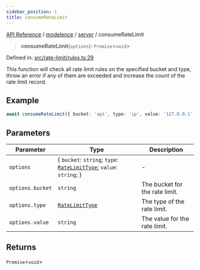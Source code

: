 ```yaml
---
sidebar_position: 1
title: consumeRateLimit
---
```


[API Reference](/api-reference/modelence/server/functions/../../../index) / [modelence](/api-reference/modelence/server/functions/../../index) / [server](/api-reference/modelence/server/functions/../index) / consumeRateLimit

> **consumeRateLimit**(`options`): `Promise`\<`void`\>

Defined in: [src/rate-limit/rules.ts:29](https://github.com/modelence/modelence/blob/532bd9d6d1803acfaae9221933b66252aeb7e028/packages/modelence/src/rate-limit/rules.ts#L29)

This function will check all rate limit rules on the specified bucket and type,
throw an error if any of them are exceeded and increase the count of the rate limit record.

## Example

```ts
await consumeRateLimit({ bucket: 'api', type: 'ip', value: '127.0.0.1' });
```

## Parameters

| Parameter | Type | Description |
| ------ | ------ | ------ |
| `options` | \{ `bucket`: `string`; `type`: [`RateLimitType`](/api-reference/modelence/server/functions/../type-aliases/RateLimitType); `value`: `string`; \} | - |
| `options.bucket` | `string` | The bucket for the rate limit. |
| `options.type` | [`RateLimitType`](/api-reference/modelence/server/functions/../type-aliases/RateLimitType) | The type of the rate limit. |
| `options.value` | `string` | The value for the rate limit. |

## Returns

`Promise`\<`void`\>
